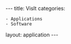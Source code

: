 ---
title: VisIt
categories:
 - Applications
 - Software

layout: application
---
{{Applications

|name=VisIt
|platform=Legion
|short=
VisIt is a distributed, parallel visualization and graphical analysis tool for data defined on two- and three-dimensional (2D and 3D) meshes.
|about=
VisIt is an Open Source, interactive, scalable, visualization, animation and analysis tool. From Unix, Windows or Mac workstations, users can interactively visualize and analyze data ranging in scale from small (<101 core) desktop-sized projects to large (>105 core) leadership-class computing facility simulation campaigns. Users can quickly generate visualizations, animate them through time, manipulate them with a variety of operators and mathematical expressions, and save the resulting images and animations for presentations. VisIt contains a rich set of visualization features to enable users to view a wide variety of data including scalar and vector fields defined on two- and three-dimensional (2D and 3D) structured, adaptive and unstructured meshes. Owing to its customizeable plugin design, VisIt is capabable of visualizing data from over 120 different scientific data formats.
|version=2.9.2
|link1=[https://wci.llnl.gov/simulation/computer-codes/visit/ VisIt homepage]
|link2=[http://www.visitusers.org VisIt Users wiki]
|moduleunload1=compilers
|moduleunload2=mpi
|moduleunload3=
|moduleunload4=
|moduleunload5=
|moduleunload6=
|moduleunload7=
|moduleunload8=
|moduleload1=compilers/gnu/4.9.2
|moduleload2=mpi/openmpi/1.8.4/gnu-4.9.2
|moduleload3=visit/2.9.2
|moduleload4=
|moduleload5=
|moduleload6=
|moduleload7=
|moduleload8=
|setup-notes=
There is sample data available at <code>/shared/ucl/apps/visit/2.9.2/gnu-4.9.2/data</code>

===Before use===

You need to load the VisIt module once from a login node before submitting any jobs locally or remotely. It will create a <code>.visit</code> directory in your home, plus a <code>visit</code> directory in Scratch, and copy the Legion hostfile into <code>~/.visit/hosts/</code>.

You then need to launch VisIt once on the login node by typing <code>visit</code> for it to create more user directories in <code>~/.visit/2.9.2/</code>. (If you don't have [[Accessing_RC_Systems#Running_graphical_applications_using_X-forwarding| X-forwarding]] on it will exit with an error saying "visit-gui: cannot connect to X server" but will still create the directories for you).

===Legion hostfile===

VisIt needs a hostfile to give it the correct options for running on Legion. If you alter the options and find you have broken something, the original hostfile resides at 
<code>
 /shared/ucl/apps/visit/2.9.2/gnu-4.9.2/host_legion.xml
</code>
You can rename yours for a backup and when you reload the VisIt module it will restore the original for you.


==Non-interactive submission with a jobscript and a VisIt Python script==

If you want to generate a specific result and do not need to be able to interact on-the-fly with your data, you can use VisIt's scripting capabilities.

===Example jobscript for non-interactive submission===

This will run a very short 8 processor VisIt job that will execute the commands in the Python script and generate an image as the result.

<code>
 #!/bin/bash -l

 # Example script to run VisIt 2.8.1. Tutorial data is coloured by processor ID.
 # Updated Oct 2015.

 #$ -S /bin/bash
 #$ -l h_rt=0:10:0
 #$ -l mem=1G
 #$ -N VisIt_parallelcolour
 #$ -pe mpi 8
 #$ -wd $HOME/Scratch/visit

 module unload compilers mpi
 module load compilers/gnu/4.9.2
 module load mpi/openmpi/1.8.4/gnu-4.9.2
 module load visit/2.9.2

 # run your Python simulation file
 visit -l mpirun -np 8 -cli -nowin -s parallelcolour.py
</code>


===Example Python script===

This Python script loads a tutorial data file and colours the mesh by which MPI process ID owns that chunk of data. The image generated is of the default end-on view, so you probably won't see them all.

<code>
 import sys  # required by VisIt
 from time import sleep

 # Open sample data and colour it by MPI process ID. The plot it draws by 
 # default is end-on, so you won't see every processor.
 datasource = "/shared/ucl/apps/visit/2.9.2/gnu-4.9.2/data/multi_ucd3d.silo"

 OpenDatabase(datasource)
 DefineScalarExpression("procid", "procid(mesh1)")
 AddPlot("Pseudocolor", "procid")
 DrawPlots()
 SaveWindow()

 DeleteAllPlots()
 CloseDatabase(datasource)
 CloseComputeEngine()
 sleep(30) # wait for engines to terminate

 sys.exit() # required by VisIt
</code>


==Submitting via the GUI on Legion==

You can run the GUI on Legion's login nodes and submit interactive jobs.

You'll need to log in to Legion with ssh -X for X-forwarding in order to use the GUI, and have an X Window server available on your local machine.

Load the correct modules and launch VisIt. The GUI will load.

===Launch a remote compute engine===

First, make sure the data you want to visualise is on Legion.

*Click Open
*Choose Legion from the Host dropdown
*Choose legion-remote (and you can change num procs and time here).
*Enter your password
*It will bring up a 'compute engine launch progress' window while it waits for your job to be scheduled. On Legion, you will be able to see your queueing job with qstat. 
*When your job has begun and the compute engine has launched on Legion's compute nodes, you'll be able to use the 'File open' window you already have to pick where your data source is on Legion. You can then use VisIt as normal.
Note that if you ask for resources that take a long time to be available, you will need to wait until you can do anything. Your job will terminate as usual when you run out of wallclock time.

The jobscripts generated and submitted by VisIt are saved in ~/Scratch/visit as visit.username.date. You won't be able to see any additional launcher arguments for memory or working directory in them though, as those are passed directly to the qsub command (which you will see in the terminal if you are running the GUI on Legion). You can alter the additional launcher arguments by altering your hostfile as below.

==Submitting from your remote desktop==

You can run VisIt on your own computer and submit interactive jobs from there. Please use the same version of VisIt as Legion has - you may come across errors otherwise.

===Set up VisIt hostfile===
You will need to download and unzip the Legion hostfile on your local machine, or else set up the profile fields as below using the GUI.

[https://wiki.rc.ucl.ac.uk/mediawiki119/images/c/c0/Host_legion.zip Download Legion hostfile] and save host_legion.xml into VisIt's .visit/hosts directory.

Manually:
*Launch VisIt
*From the menu, Options > Host profiles
*New Host (bottom left)
*Click the Machines sidetab.
*Host Settings tab:
**Host nickname: <code>Legion</code>
**Remote host name: <code>legion.rc.ucl.ac.uk</code>
**Host name aliases: <code>node-????-###, node-????-###.data.legion.ucl.ac.uk, login##, login##.legion.ucl.ac.uk</code>
**Path to VisIt installation: <code>/shared/ucl/apps/VisIt/2.8.1</code>
**Connection section:
***Tick <code>'Share batch job with Metadata Server'</code>

*Launch Profiles tab:
**Settings tab
***Call your profile something like legion-remote
**Parallel tab
***Launch tab:
****Parallel launch method (ticked): <code>qsub/mpirun</code>
****You can fill in a default number of processors and time limit - you can change this per job anyway.
***Advanced tab:
****Launcher arguments: This is where you put any additional SGE options, for example <code>"-wd /home/<username>/Scratch/visit/project_a -l mem=2G"</code> That changes the working directory from the default and lets you set how much RAM you want each process to have. You must put quotes around this.

*Click Apply, then Dismiss
*From the menu, Options > Save Settings
The last step is important or it won't save any of this!

To launch your remote job, see [https://wiki.rc.ucl.ac.uk/wiki/VisIt_on_Legion#Launch_a_remote_compute_engine Launch a remote compute engine]
}}